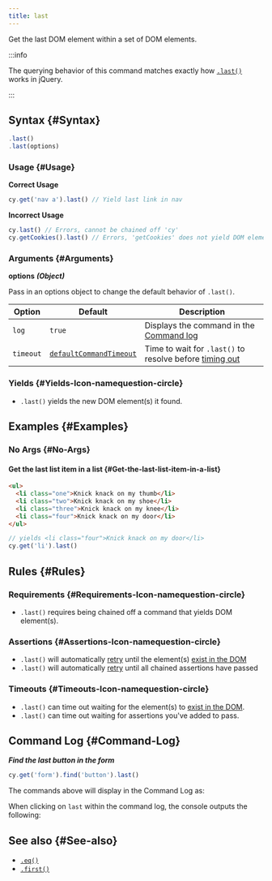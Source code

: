 ```yaml
---
title: last
---
```


Get the last DOM element within a set of DOM elements.

:::info

The querying behavior of this command matches exactly how
[`.last()`](http://api.jquery.com/last) works in jQuery.

:::

## Syntax {#Syntax}

```javascript
.last()
.last(options)
```

### Usage {#Usage}

**<Icon name="check-circle" color="green" /> Correct Usage**

```javascript
cy.get('nav a').last() // Yield last link in nav
```

**<Icon name="exclamation-triangle" color="red" /> Incorrect Usage**

```javascript
cy.last() // Errors, cannot be chained off 'cy'
cy.getCookies().last() // Errors, 'getCookies' does not yield DOM element
```

### Arguments {#Arguments}

**<Icon name="angle-right" /> options** **_(Object)_**

Pass in an options object to change the default behavior of `.last()`.

| Option    | Default                                                              | Description                                                                              |
| --------- | -------------------------------------------------------------------- | ---------------------------------------------------------------------------------------- |
| `log`     | `true`                                                               | Displays the command in the [Command log](/guides/core-concepts/cypress-app#Command-Log) |
| `timeout` | [`defaultCommandTimeout`](/guides/references/configuration#Timeouts) | Time to wait for `.last()` to resolve before [timing out](#Timeouts)                     |

### Yields [<Icon name="question-circle"/>](/guides/core-concepts/introduction-to-cypress#Subject-Management) {#Yields-Icon-namequestion-circle}

- `.last()` yields the new DOM element(s) it found.

## Examples {#Examples}

### No Args {#No-Args}

#### Get the last list item in a list {#Get-the-last-list-item-in-a-list}

```html
<ul>
  <li class="one">Knick knack on my thumb</li>
  <li class="two">Knick knack on my shoe</li>
  <li class="three">Knick knack on my knee</li>
  <li class="four">Knick knack on my door</li>
</ul>
```

```javascript
// yields <li class="four">Knick knack on my door</li>
cy.get('li').last()
```

## Rules {#Rules}

### Requirements [<Icon name="question-circle"/>](/guides/core-concepts/introduction-to-cypress#Chains-of-Commands) {#Requirements-Icon-namequestion-circle}

- `.last()` requires being chained off a command that yields DOM
element(s).

### Assertions [<Icon name="question-circle"/>](/guides/core-concepts/introduction-to-cypress#Assertions) {#Assertions-Icon-namequestion-circle}

- `.last()` will automatically
[retry](/guides/core-concepts/retry-ability) until the element(s)
[exist in the DOM](/guides/core-concepts/introduction-to-cypress#Default-Assertions)</li><li>`.last()`
will automatically [retry](/guides/core-concepts/retry-ability) until all
chained assertions have passed

### Timeouts [<Icon name="question-circle"/>](/guides/core-concepts/introduction-to-cypress#Timeouts) {#Timeouts-Icon-namequestion-circle}

- `.last()` can time out waiting for the element(s) to
[exist in the DOM](/guides/core-concepts/introduction-to-cypress#Default-Assertions).</li><li>`.last()`
can time out waiting for assertions you've added to pass.

## Command Log {#Command-Log}

**_Find the last button in the form_**

```javascript
cy.get('form').find('button').last()
```

The commands above will display in the Command Log as:

<DocsImage src="/img/api/last/find-the-last-button-in-a-form.png" alt="Command Log for last" ></DocsImage>

When clicking on `last` within the command log, the console outputs the
following:

<DocsImage src="/img/api/last/inspect-last-element-in-console.png" alt="Console Log for last" ></DocsImage>

## See also {#See-also}

- [`.eq()`](/api/commands/eq)
- [`.first()`](/api/commands/first)
